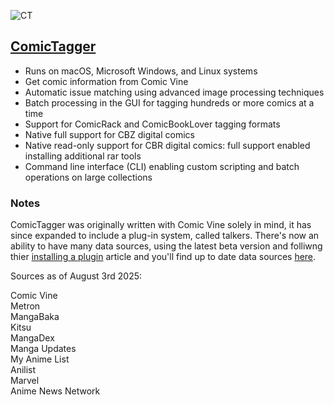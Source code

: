 
![CT](../../../public/guides/external-tools/comictagger.png "Comic Tagger UI")

## [ComicTagger](https://github.com/comictagger/comictagger)
* Runs on macOS, Microsoft Windows, and Linux systems
* Get comic information from Comic Vine
* Automatic issue matching using advanced image processing techniques
* Batch processing in the GUI for tagging hundreds or more comics at a time
* Support for ComicRack and ComicBookLover tagging formats
* Native full support for CBZ digital comics
* Native read-only support for CBR digital comics: full support enabled installing additional rar tools
* Command line interface (CLI) enabling custom scripting and batch operations on large collections

### Notes
ComicTagger was originally written with Comic Vine solely in mind, it has since expanded to include a plug-in system, called talkers. There's now an ability to have many data sources, using the latest beta version and folliwng thier [installing a plugin](https://github.com/comictagger/comictagger/wiki/Installing-plugins) article and you'll find up to date data sources [here](https://github.com/comictagger/comictagger/wiki/Comic-and-Manga-Information-Sources).

Sources as of August 3rd 2025:

Comic Vine<br/>
Metron<br/>
MangaBaka<br/>
Kitsu<br/>
MangaDex<br/>
Manga Updates<br/>
My Anime List<br/>
Anilist<br/>
Marvel<br/>
Anime News Network
